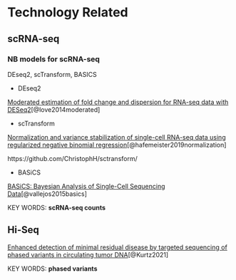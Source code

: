 
# Technology Related


## scRNA-seq

### NB models for scRNA-seq

DEseq2, scTransform, BASICS



- DEseq2

[Moderated estimation of fold change and dispersion for RNA-seq data with DESeq2](https://genomebiology.biomedcentral.com/articles/10.1186/s13059-014-0550-8)[@love2014moderated]

- scTransform

[Normalization and variance stabilization of single-cell RNA-seq data using regularized negative binomial regression](https://genomebiology.biomedcentral.com/articles/10.1186/s13059-019-1874-1)[@hafemeister2019normalization]

https://github.com/ChristophH/sctransform/

- BASiCS

[BASiCS: Bayesian Analysis of Single-Cell Sequencing Data](https://journals.plos.org/ploscompbiol/article?id=10.1371/journal.pcbi.1004333)[@vallejos2015basics]



KEY WORDS: **scRNA-seq counts**

## Hi-Seq

[Enhanced detection of minimal residual disease by targeted sequencing of phased variants in circulating tumor DNA](https://www.nature.com/articles/s41587-021-00981-w)[@Kurtz2021]

KEY WORDS: **phased variants**

